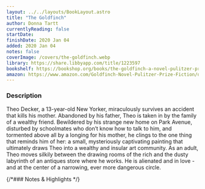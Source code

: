 ```yaml
---
layout: ../../layouts/BookLayout.astro
title: "The Goldfinch"
author: Donna Tartt
currentlyReading: false
startDate: 
finishDate: 2020 Jan 04
added: 2020 Jan 04
notes: false
coverImage: /covers/the-goldfinch.webp
library: https://share.libbyapp.com/title/1223597
bookshelf: https://bookshop.org/books/the-goldfinch-a-novel-pulitzer-prize-for-fiction-9780316055444/9780316055444
amazon: https://www.amazon.com/Goldfinch-Novel-Pulitzer-Prize-Fiction/dp/0316055441
---
```


<ReadingTime
  startDate  = {frontmatter.startDate}
  finishDate = {frontmatter.finishDate}
/>

### Description
Theo Decker, a 13-year-old New Yorker, miraculously survives an accident that kills his mother. Abandoned by his father, Theo is taken in by the family of a wealthy friend. Bewildered by his strange new home on Park Avenue, disturbed by schoolmates who don’t know how to talk to him, and tormented above all by a longing for his mother, he clings to the one thing that reminds him of her: a small, mysteriously captivating painting that ultimately draws Theo into a wealthy and insular art community. As an adult, Theo moves silkily between the drawing rooms of the rich and the dusty labyrinth of an antiques store where he works. He is alienated and in love - and at the center of a narrowing, ever more dangerous circle.

{/*### Notes & Highlights */}

<BuyBook
  library   = {frontmatter.library}
  bookshelf = {frontmatter.bookshelf}
  amazon    = {frontmatter.amazon}
/>
